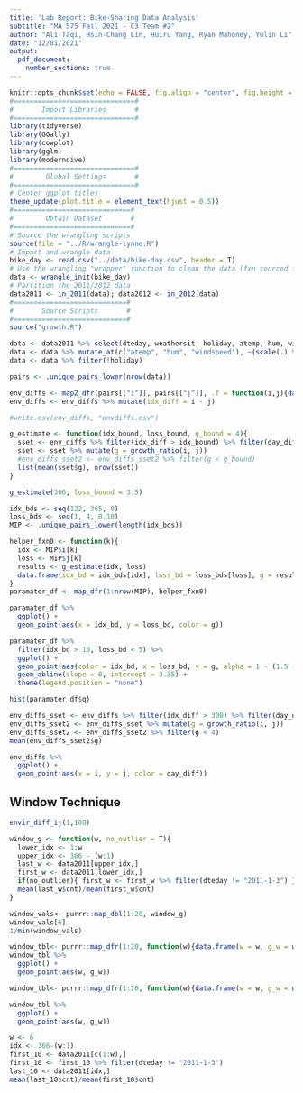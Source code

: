 ```yaml
---
title: 'Lab Report: Bike-Sharing Data Analysis'
subtitle: "MA 575 Fall 2021 - C3 Team #2"
author: "Ali Taqi, Hsin-Chang Lin, Huiru Yang, Ryan Mahoney, Yulin Li"
date: "12/01/2021"
output: 
  pdf_document: 
    number_sections: true
---
```


```r
knitr::opts_chunk$set(echo = FALSE, fig.align = "center", fig.height = 4, fig.width = 6)
#==============================#
#       Import Libraries       #
#==============================#
library(tidyverse)
library(GGally)
library(cowplot)
library(gglm)
library(moderndive)
#==============================#
#        Global Settings       #
#==============================#
# Center ggplot titles
theme_update(plot.title = element_text(hjust = 0.5))
#=============================#
#        Obtain Dataset       #
#=============================#
# Source the wrangling scripts
source(file = "../R/wrangle-lynne.R")
# Import and wrangle data
bike_day <- read.csv("../data/bike-day.csv", header = T)
# Use the wrangling "wrapper" function to clean the data (fxn sourced from wrangle.R)
data <- wrangle_init(bike_day)
# Partition the 2011/2012 data
data2011 <- in_2011(data); data2012 <- in_2012(data)
#============================#
#       Source Scripts       #
#============================#
source("growth.R")
```

```r
data <- data2011 %>% select(dteday, weathersit, holiday, atemp, hum, windspeed, "cnt")
data <- data %>% mutate_at(c("atemp", "hum", "windspeed"), ~(scale(.) %>% as.vector))
data <- data %>% filter(!holiday)
```

```r
pairs <- .unique_pairs_lower(nrow(data))
```

```r
env_diffs <- map2_dfr(pairs[["i"]], pairs[["j"]], .f = function(i,j){data.frame(i = i, j = j, day_diff = envir_diff_ij(i,j))})
env_diffs <- env_diffs %>% mutate(idx_diff = i - j)
```

```r
#write.csv(env_diffs, "envdiffs.csv")
```

```r
g_estimate <- function(idx_bound, loss_bound, g_bound = 4){
  sset <- env_diffs %>% filter(idx_diff > idx_bound) %>% filter(day_diff < loss_bound)
  sset <- sset %>% mutate(g = growth_ratio(i, j))
  #env_diffs_sset2 <- env_diffs_sset2 %>% filter(g < g_bound)
  list(mean(sset$g), nrow(sset))
}
```

```r
g_estimate(300, loss_bound = 3.5)
```

```r
idx_bds <- seq(122, 365, 8)
loss_bds <- seq(1, 4, 0.10)
MIP <- .unique_pairs_lower(length(idx_bds))
```

```r
helper_fxn0 <- function(k){
  idx <- MIP$i[k]
  loss <- MIP$j[k]
  results <- g_estimate(idx, loss)
  data.frame(idx_bd = idx_bds[idx], loss_bd = loss_bds[loss], g = results[[1]], n = results[[2]])
}
paramater_df <- map_dfr(1:nrow(MIP), helper_fxn0)
```

```r
paramater_df %>%
  ggplot() +
  geom_point(aes(x = idx_bd, y = loss_bd, color = g))
```

```r
paramater_df %>%
  filter(idx_bd > 10, loss_bd < 5) %>%
  ggplot() +
  geom_point(aes(color = idx_bd, x = loss_bd, y = g, alpha = 1 - (1.5 - (62000/2*62000 - 1.35*n)))) +
  geom_abline(slope = 0, intercept = 3.35) +
  theme(legend.position = "none")
```

```r
hist(paramater_df$g)
```

```r
env_diffs_sset <- env_diffs %>% filter(idx_diff > 300) %>% filter(day_diff < 1.75)
env_diffs_sset2 <- env_diffs_sset %>% mutate(g = growth_ratio(i, j))
env_diffs_sset2 <- env_diffs_sset2 %>% filter(g < 4)
mean(env_diffs_sset2$g)
```

```r
env_diffs %>%
  ggplot() +
  geom_point(aes(x = i, y = j, color = day_diff))
```

## Window Technique

```r
envir_diff_ij(1,180)
```

```r
window_g <- function(w, no_outlier = T){
  lower_idx <- 1:w
  upper_idx <- 366 - (w:1)
  last_w <- data2011[upper_idx,]
  first_w <- data2011[lower_idx,]
  if(no_outlier){ first_w <- first_w %>% filter(dteday != "2011-1-3") }
  mean(last_w$cnt)/mean(first_w$cnt)
}
```

```r
window_vals<- purrr::map_dbl(1:20, window_g)
window_vals[6]
1/min(window_vals)
```

```r
window_tbl<- purrr::map_dfr(1:20, function(w){data.frame(w = w, g_w = window_g(w))})
window_tbl %>%
  ggplot() +
  geom_point(aes(w, g_w))

window_tbl<- purrr::map_dfr(1:20, function(w){data.frame(w = w, g_w = window_g(w, no_outlier = F))})

window_tbl %>%
  ggplot() +
  geom_point(aes(w, g_w))

```

```r
w <- 6
idx <- 366-(w:1)
first_10 <- data2011[c(1:w),]
first_10 <- first_10 %>% filter(dteday != "2011-1-3")
last_10 <- data2011[idx,]
mean(last_10$cnt)/mean(first_10$cnt)
```


